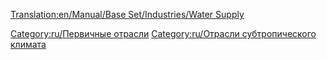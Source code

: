 [[Translation:en/Manual/Base Set/Industries/Water Supply]]

{{ru/Промышленность| Изображение=Watersupply.png
| имя=Насосная станция
| Климат=[[ru/Manual/Климат| Субтропический]]
| Принимает=ничего
| Производит=[[ru/Manual/Base Set/Cargos/Вода|Вода]]
| Примечания= Не представлена в других [[ru/Manual/Климат| климатах]].
}}

{{ru/Navbox Промышленность}}

[[Category:ru/Первичные отрасли]]
[[Category:ru/Отрасли субтропического климата]]